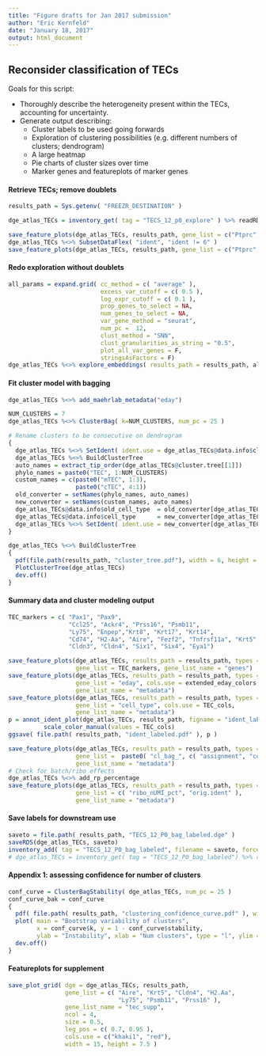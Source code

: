 ```yaml
---
title: "Figure drafts for Jan 2017 submission"
author: "Eric Kernfeld"
date: "January 18, 2017"
output: html_document
---
```


## Reconsider classification of TECs

Goals for this script:

- Thoroughly describe the heterogeneity present within the TECs, accounting for uncertainty.
- Generate output describing:
    - Cluster labels to be used going forwards
    - Exploration of clustering possibilities (e.g. different numbers of clusters; dendrogram)
    - A large heatmap
    - Pie charts of cluster sizes over time
    - Marker genes and featureplots of marker genes

#### Retrieve TECs; remove doublets

```r
results_path = Sys.getenv( "FREEZR_DESTINATION" )

dge_atlas_TECs = inventory_get( tag = "TECS_12_p0_explore" ) %>% readRDS

save_feature_plots(dge_atlas_TECs, results_path, gene_list = c("Ptprc", "ident"), gene_list_name = "before_dub_removal")
dge_atlas_TECs %<>% SubsetDataFlex( "ident", "ident != 6" )
save_feature_plots(dge_atlas_TECs, results_path, gene_list = c("Ptprc", "ident"), gene_list_name = "after_dub_removal")

```

#### Redo exploration without doublets

```r
all_params = expand.grid( cc_method = c( "average" ),
                          excess_var_cutoff = c( 0.5 ),
                          log_expr_cutoff = c( 0.1 ), 
                          prop_genes_to_select = NA, 
                          num_genes_to_select = NA, 
                          var_gene_method = "seurat",
                          num_pc =  12, 
                          clust_method = "SNN",
                          clust_granularities_as_string = "0.5",
                          plot_all_var_genes = F,
                          stringsAsFactors = F)
dge_atlas_TECs %<>% explore_embeddings( results_path = results_path, all_params)
```

#### Fit cluster model with bagging

```r

dge_atlas_TECs %<>% add_maehrlab_metadata("eday")

NUM_CLUSTERS = 7
dge_atlas_TECs %<>% ClusterBag( k=NUM_CLUSTERS, num_pc = 25 )

# Rename clusters to be consecutive on dendrogram
{
  dge_atlas_TECs %<>% SetIdent( ident.use = dge_atlas_TECs@data.info$cl_bag_assignment )
  dge_atlas_TECs %<>% BuildClusterTree
  auto_names = extract_tip_order(dge_atlas_TECs@cluster.tree[[1]])
  phylo_names = paste0("TEC", 1:NUM_CLUSTERS)
  custom_names = c(paste0("mTEC", 1:3), 
                   paste0("cTEC", 4:1))
  old_converter = setNames(phylo_names, auto_names)
  new_converter = setNames(custom_names, auto_names)
  dge_atlas_TECs@data.info$old_cell_type  = old_converter[dge_atlas_TECs@data.info$cl_bag_assignment]
  dge_atlas_TECs@data.info$cell_type      = new_converter[dge_atlas_TECs@data.info$cl_bag_assignment]
  dge_atlas_TECs %<>% SetIdent( ident.use = new_converter[dge_atlas_TECs@data.info$cl_bag_assignment] )
}

dge_atlas_TECs %<>% BuildClusterTree
{
  pdf(file.path(results_path, "cluster_tree.pdf"), width = 6, height = 4)
  PlotClusterTree(dge_atlas_TECs)
  dev.off()
}
```

#### Summary data and cluster modeling output

```r

TEC_markers = c( "Pax1", "Pax9",
                 "Ccl25", "Ackr4", "Prss16", "Psmb11",  
                 "Ly75", "Enpep","Krt8", "Krt17", "Krt14",
                 "Cd74", "H2-Aa", "Aire", "Fezf2", "Tnfrsf11a", "Krt5",
                 "Cldn3", "Cldn4", "Six1", "Six4", "Eya1")

save_feature_plots(dge_atlas_TECs, results_path = results_path, types = c("PDF", "pdf_no_leg", "PDF_PNG_split"),
                   gene_list = TEC_markers, gene_list_name = "genes")
save_feature_plots(dge_atlas_TECs, results_path = results_path, types = c("PDF", "pdf_no_leg", "PDF_PNG_split"),
                   gene_list = "eday", cols.use = extended_eday_colors,                   
                   gene_list_name = "metadata") 
save_feature_plots(dge_atlas_TECs, results_path = results_path, types = c("PDF", "pdf_no_leg", "PDF_PNG_split"),
                   gene_list = "cell_type", cols.use = TEC_cols,                   
                   gene_list_name = "metadata") 
p = annot_ident_plot(dge_atlas_TECs, results_path, figname = "ident_labeled_badcol" ) + 
          scale_color_manual(values = TEC_cols)
ggsave( file.path( results_path, "ident_labeled.pdf" ), p )

save_feature_plots(dge_atlas_TECs, results_path = results_path, types = c("PDF", "pdf_no_leg", "PDF_PNG_split"),
                   gene_list =  paste0( "cl_bag_", c( "assignment", "confidence", 1:NUM_CLUSTERS ) ), 
                   gene_list_name = "metadata") 
# Check for batch/ribo effects
dge_atlas_TECs %<>% add_rp_percentage
save_feature_plots(dge_atlas_TECs, results_path = results_path, types = c("PDF", "pdf_no_leg"),
                   gene_list = c( "ribo_nUMI_pct", "orig.ident" ), 
                   gene_list_name = "metadata") 
```

#### Save labels for downstream use

```r
saveto = file.path( results_path, "TECS_12_P0_bag_labeled.dge" )
saveRDS(dge_atlas_TECs, saveto)
inventory_add( tag = "TECS_12_P0_bag_labeled", filename = saveto, force = T ) 
# dge_atlas_TECs = inventory_get( tag = "TECS_12_P0_bag_labeled") %>% readRDS
```

#### Appendix 1: assessing confidence for number of clusters

```r
conf_curve = ClusterBagStability( dge_atlas_TECs, num_pc = 25 )
conf_curve_bak = conf_curve
{
  pdf( file.path( results_path, "clustering_confidence_curve.pdf" ), width = 6, height = 3 )
  plot( main = "Bootstrap variability of clusters", 
        x = conf_curve$k, y = 1 - conf_curve$stability, 
        ylab = "Instability", xlab = "Num clusters", type = "l", ylim = c(0, 0.4) )
  dev.off()
}
```

#### Featureplots for supplement

```r
 
save_plot_grid( dge = dge_atlas_TECs, results_path, 
                gene_list = c( "Aire", "Krt5", "Cldn4", "H2.Aa",
                               "Ly75", "Psmb11", "Prss16" ),
                gene_list_name = "tec_supp",
                ncol = 4, 
                size = 0.5,
                leg_pos = c( 0.7, 0.95 ),
                cols.use = c("khaki1", "red"),
                width = 15, height = 7.5 )

```

